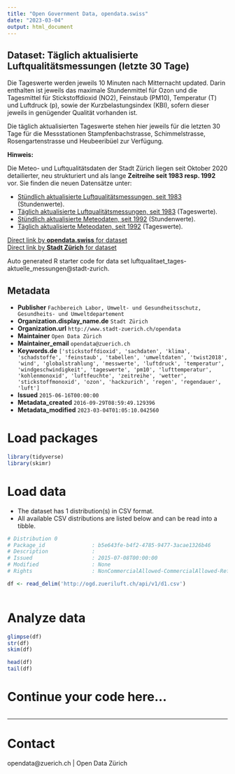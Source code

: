 ```yaml
---
title: "Open Government Data, opendata.swiss"
date: "2023-03-04"
output: html_document
---
```


## Dataset: Täglich aktualisierte Luftqualitätsmessungen (letzte 30 Tage)

Die Tageswerte werden jeweils 10 Minuten nach Mitternacht updated. Darin enthalten ist jeweils das maximale Stundenmittel für Ozon und die Tagesmittel für Stickstoffdioxid (NO2), Feinstaub (PM10), Temperatur (T) und Luftdruck (p), sowie der Kurzbelastungsindex (KBI), sofern dieser jeweils in genügender Qualität vorhanden ist.

Die täglich aktualisierten Tageswerte stehen hier jeweils für die letzten 30 Tage für die Messstationen Stampfenbachstrasse, Schimmelstrasse, Rosengartenstrasse und Heubeeribüel zur Verfügung. 

**Hinweis:**

Die Meteo- und Luftqualitätsdaten der Stadt Zürich liegen seit Oktober 2020 detailierter, neu strukturiert und als lange **Zeitreihe seit 1983 resp. 1992** vor. Sie finden die neuen Datensätze unter:

- [Stündlich aktualisierte Luftqualitätsmessungen, seit 1983](https://data.stadt-zuerich.ch/dataset/ugz_luftschadstoffmessung_stundenwerte) (Stundenwerte).
- [Täglich aktualisierte Luftqualitätsmessungen, seit 1983](https://data.stadt-zuerich.ch/dataset/ugz_luftschadstoffmessung_tageswerte) (Tageswerte).
- [Stündlich aktualisierte Meteodaten, seit 1992](https://data.stadt-zuerich.ch/dataset/ugz_meteodaten_stundenmittelwerte) (Stundenwerte).
- [Täglich aktualisierte Meteodaten, seit 1992](https://data.stadt-zuerich.ch/dataset/ugz_meteodaten_tagesmittelwerte) (Tageswerte).

[Direct link by **opendata.swiss** for dataset](https://opendata.swiss/de/dataset/taglich-aktualisierte-luftqualitatsmessungen)<br>
[Direct link by **Stadt Zürich** for dataset](https://data.stadt-zuerich.ch/dataset/luftqualitaet-tages-aktuelle-messungen)

Auto generated R starter code for data set luftqualitaet_tages-aktuelle_messungen@stadt-zurich.

## Metadata

- **Publisher** `Fachbereich Labor, Umwelt- und Gesundheitsschutz, Gesundheits- und Umweltdepartement`
- **Organization.display_name.de** `Stadt Zürich`
- **Organization.url** `http://www.stadt-zuerich.ch/opendata`
- **Maintainer** `Open Data Zürich`
- **Maintainer_email** `opendata@zuerich.ch`
- **Keywords.de** `['stickstoffdioxid', 'sachdaten', 'klima', 'schadstoffe', 'feinstaub', 'tabellen', 'umweltdaten', 'twist2018', 'wind', 'globalstrahlung', 'messwerte', 'luftdruck', 'temperatur', 'windgeschwindigkeit', 'tageswerte', 'pm10', 'lufttemperatur', 'kohlenmonoxid', 'luftfeuchte', 'zeitreihe', 'wetter', 'stickstoffmonoxid', 'ozon', 'hackzurich', 'regen', 'regendauer', 'luft']`
- **Issued** `2015-06-16T00:00:00`
- **Metadata_created** `2016-09-29T08:59:49.129396`
- **Metadata_modified** `2023-03-04T01:05:10.042560`


# Load packages

```r

library(tidyverse)
library(skimr)

```

# Load data

-   The dataset has 1 distribution(s) in CSV format.
-   All available CSV distributions are listed below and can be read into a tibble.

```r

# Distribution 0
# Package_id               : b5e643fe-b4f2-4785-9477-3acae1326b46
# Description              : 
# Issued                   : 2015-07-08T00:00:00
# Modified                 : None
# Rights                   : NonCommercialAllowed-CommercialAllowed-ReferenceNotRequired

df <- read_delim('http://ogd.zueriluft.ch/api/v1/d1.csv')



```

# Analyze data

```r

glimpse(df)
str(df)
skim(df)

head(df)
tail(df)

```

# Continue your code here...

```r

```

------------------------------------------------------------------------

# Contact

opendata@zuerich.ch | Open Data Zürich
